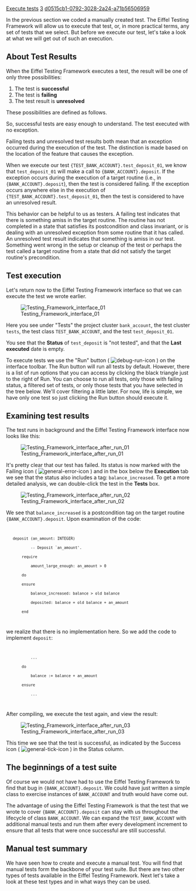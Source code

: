 [[Property:title|Execute tests]]
[[Property:weight|3]]
[[Property:uuid|d0515cb1-0792-3028-2a24-a71b56506959]]
{{underconstruction}}



In the previous section we coded a manually created test. The Eiffel Testing Framework will allow us to execute that test, or, in more practical terms, any set of tests that we select. But before we execute our test, let's take a look at what we will get out of such an execution.  

==About Test Results==

When the Eiffel Testing Framework executes a test, the result will be one of only three possibilities:
# The test is '''successful'''
# The test is '''failing'''
# The test result is '''unresolved'''

These possibilities are defined as follows. 

{{definition|Successful test|A test which has executed without causing and exception to occur. }}


{{definition|Failing test|A test which has caused an exception to occur during its execution, specifically during the execution of a target routine. }}


{{definition|Unresolved test result|A test which has caused an exception to occur during its execution, but exclusive of the execution of a target routine. }}


So, successful tests are easy enough to understand. The test executed with no exception.

Failing tests and unresolved test results both mean that an exception occurred during the execution of the test. The distinction is made based on the location of the feature that causes the exception. 

When we execute our test <code>{TEST_BANK_ACCOUNT}.test_deposit_01</code>, we know that <code>test_deposit_01</code> will make a call to <code>{BANK_ACCOUNT}.deposit</code>. If the exception occurs during the execution of a target routine (i.e., in <code>{BANK_ACCOUNT}.deposit</code>), then the test is considered failing. If the exception occurs anywhere else in the execution of <code>{TEST_BANK_ACCOUNT}.test_deposit_01</code>, then the test is considered to have an unresolved result. 


{{note|Be aware that some early versions of the Eiffel Testing Framework reported some unresolved test results as failing tests. }}

This behavior can be helpful to us as testers. A failing test indicates that there is something amiss in the target routine. The routine has not completed in a state that satisfies its postcondition and class invariant, or is dealing with an unresolved exception from some routine that it has called. An unresolved test result indicates that something is amiss in our test. Something went wrong in the setup or cleanup of the test or perhaps the test called a target routine from a state that did not satisfy the target routine's precondition.


==Test execution==

Let's return now to the Eiffel Testing Framework interface so that we can execute the test we wrote earlier. 


[[Image:Testing Framework interface 01]]


Here you see under "Tests" the project cluster <code>bank_account</code>, the test cluster <code>tests</code>, the test class <code>TEST_BANK_ACCOUNT</code>, and the test <code>test_deposit_01</code>. 


{{note|If you've been working along in EiffelStudio, and you don't see this display, then go to the View combo box and type in "class" as shown in the pane above and press enter. Later we will see more about using the View and Filter boxes. }}


You see that the '''Status''' of <code>test_deposit</code> is "not tested", and that the '''Last executed''' date is empty.

To execute tests we use the "Run" button ( [[Image:debug-run-icon]] ) on the interface toolbar. The Run button will run all tests by default. However, there is a list of run options that you can access by clicking the black triangle just to the right of Run. You can choose to run all tests, only those with failing status, a filtered set of tests, or only those tests that you have selected in the tree below. We'll cover filtering a little later. For now, life is simple, we have only one test so just clicking the Run button should execute it. 

==Examining test results==

The test runs in background and the Eiffel Testing Framework interface now looks like this:


[[Image:Testing Framework interface after run 01]]


It's pretty clear that our test has failed. Its status is now marked with the Failing icon ( [[Image:general-error-icon]] ) and in the box below the '''Execution''' tab we see that the status also includes a tag: <code>balance_increased</code>. To get a more detailed analysis, we can double-click the test in the '''Tests''' box. 


[[Image:Testing Framework interface after run 02]]


We see that <code>balance_increased</code> is a postcondition tag on the target routine <code>{BANK_ACCOUNT}.deposit</code>. Upon examination of the code:

<code>
    deposit (an_amount: INTEGER)
            -- Deposit `an_amount'.
        require
            amount_large_enough: an_amount > 0
        do
        ensure
            balance_increased: balance > old balance
            deposited: balance = old balance + an_amount
        end
</code>

we realize that there is no implementation here. So we add the code to implement <code>deposit</code>:

<code>
            ...
        do
            balance := balance + an_amount
        ensure
            ...
</code>

After compiling, we execute the test again, and view the result:


[[Image:Testing Framework interface after run 03]]


This time we see that the test is successful, as indicated by the Success icon ( [[Image:general-tick-icon]] ) in the Status column. 

==The beginnings of a test suite==

Of course we would not have had to use the Eiffel Testing Framework to find that bug in <code>{BANK_ACCOUNT}.deposit</code>. We could have just written a simple class to exercise instances of <code>BANK_ACCOUNT</code> and truth would have come out. 

The advantage of using the Eiffel Testing Framework is that the test that we wrote to cover <code>{BANK_ACCOUNT}.deposit</code> can stay with us throughout the lifecycle of class <code>BANK_ACCOUNT</code>. We can expand the <code>TEST_BANK_ACCOUNT</code> with additional manual tests and run them after every development increment to ensure that all tests that were once successful are still successful. 

==Manual test summary==

We have seen how to create and execute a manual test. You will find that manual tests form the backbone of your test suite. But there are two other types of tests available in the Eiffel Testing Framework. Next let's take a look at these test types and in what ways they can be used.



